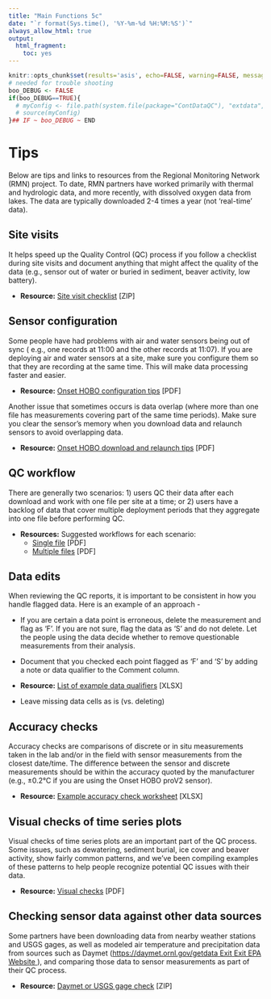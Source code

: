 ```yaml
---
title: "Main Functions 5c"
date: "`r format(Sys.time(), '%Y-%m-%d %H:%M:%S')`"
always_allow_html: true
output:
  html_fragment:
    toc: yes
---
```


```r
knitr::opts_chunk$set(results='asis', echo=FALSE, warning=FALSE, message = FALSE)
# needed for trouble shooting
boo_DEBUG <- FALSE
if(boo_DEBUG==TRUE){
  # myConfig <- file.path(system.file(package="ContDataQC"), "extdata", "config.ORIG.R")
  # source(myConfig)
}## IF ~ boo_DEBUG ~ END
```

# Tips

Below are tips and links to resources from the Regional Monitoring Network (RMN) project. To date, RMN partners have worked primarily with thermal and hydrologic data, and more recently, with dissolved oxygen data from lakes. The data are typically downloaded 2-4 times a year (not ‘real-time’ data).

## Site visits

It helps speed up the Quality Control (QC) process if you follow a checklist during site visits and document anything that might affect the quality of the data (e.g., sensor out of water or buried in sediment, beaver activity, low battery).

* **Resource:** [Site visit checklist](SiteVisitChecklist.zip) [ZIP] 

## Sensor configuration

Some people have had problems with air and water sensors being out of sync (
e.g., one records at 11:00 and the other records at 11:07). If you are deploying
air and water sensors at a site, make sure you configure them so that they are
recording at the same time. This will make data processing faster and easier. 

* **Resource:** [Onset HOBO configuration tips](HOBO_ConfigLaunch_20170803.pdf) [PDF] 

Another issue that sometimes occurs is data overlap (where more than one file has measurements covering part of the same time periods). Make sure you clear the sensor's memory when you download data and relaunch sensors to avoid overlapping data.

* **Resource:** [Onset HOBO download and relaunch tips](HOBO_DataDownload_20170823.pdf) [PDF]

## QC workflow

There are generally two scenarios: 1) users QC their data after each download 
and work with one file per site at a time; or 2) users have a backlog of data 
that cover multiple deployment periods that they aggregate into one file before
performing QC.

* **Resources:** Suggested workflows for each scenario:
  + [Single file](Workflow_QC_report_20220824.pdf) [PDF]
  + [Multiple files](Workflow_DataPileup_20220824.pdf) [PDF]

## Data edits

When reviewing the QC reports, it is important to be consistent in how you 
handle flagged data. Here is an example of an approach -

*	If you are certain a data point is erroneous, delete the measurement and flag 
as ‘F’. If you are not sure, flag the data as ‘S’ and do not delete. Let the 
people using the data decide whether to remove questionable measurements from 
their analysis.

*	Document that you checked each point flagged as ‘F’ and ‘S’ by adding a note 
or data qualifier to the Comment column.

* **Resource:** [List of example data qualifiers](DataQualifiers_20220210.xlsx) [XLSX]

*	Leave missing data cells as is (vs. deleting)


## Accuracy checks

Accuracy checks are comparisons of discrete or in situ measurements taken in the
lab and/or in the field with sensor measurements from the closest date/time. The
difference between the sensor and discrete measurements should be within the 
accuracy quoted by the manufacturer (e.g., ±0.2°C if you are using the Onset 
HOBO proV2 sensor).

* **Resource:** [Example accuracy check worksheet](EXAMPLE_AccuracyCheckWkst.xlsx) [XLSX] 

## Visual checks of time series plots

Visual checks of time series plots are an important part of the QC process. Some issues, such as dewatering, sediment burial, ice cover and beaver activity, show fairly common patterns, and we've been compiling examples of these patterns to 
help people recognize potential QC issues with their data.

* **Resource:** [Visual checks](PlotQC_WatchList_20220824.pdf) [PDF]

## Checking sensor data against other data sources

Some partners have been downloading data from nearby weather stations and USGS 
gages, as well as modeled air temperature and precipitation data from sources 
such as Daymet (<a class="menu__link" href="https://daymet.ornl.gov/getdata" target="_blank">https://daymet.ornl.gov/getdata<span class="usa-tag external-link__tag" title="Exit EPA Website">
                    <span aria-hidden="true">Exit</span>
                    <span class="u-visually-hidden"> Exit EPA Website</span>
                  </span>
                </a>), and comparing those data to sensor measurements as part of their QC process.
                
* **Resource:** [Daymet or USGS gage check](Daymet_Wx_Gage.zip) [ZIP]

